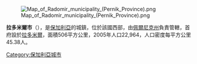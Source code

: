 [[Image:Map_of_Radomir_municipality_(Pernik_Province).png|right]]

'''拉多米爾市'''（{{lang-bg|Радомир}}），是[[保加利亞|保加利亞]]的城鎮，位於該國西部，由[[佩爾尼克州|佩爾尼克州]]負責管轄，首府設於[[拉多米爾|拉多米爾]]，面積506平方公里，2005年人口22,964，人口密度每平方公里45.38人。

{{Bulgaria-geo-stub}}
[[Category:保加利亞城市|Category:保加利亞城市]]